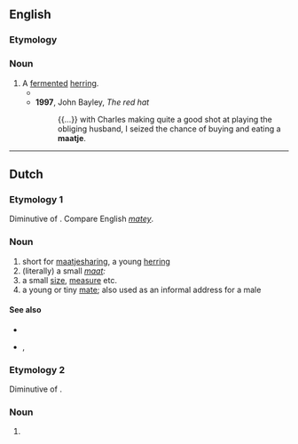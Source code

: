 ==English==

===Etymology===
{{etyl|nl|en}} {{m|nl|maatje}}

===Noun===
{{en-noun}}

# A [[ferment]]ed [[herring]].
#* {{quote-book|en|year=1987|author=David Butcher|title=Following the fishing|passage=The '''maatje''' herrin' were very popular over in Germany. That was a very light cure with just a fine sprinkling o' salt.}}
#* '''1997''', John Bayley, ''The red hat''
#*: {{...}} with Charles making quite a good shot at playing the obliging husband, I seized the chance of buying and eating a '''maatje'''.

----

==Dutch==

===Etymology 1===
Diminutive of {{af|nl|maat|-je}}. Compare English ''[[matey]]''.

===Noun===
{{nl-noun-dim}}

# short for [[maatjesharing]], a young [[herring]]
# (literally) a small ''[[maat]]:''
# a small [[size]], [[measure]] etc.
# a young or tiny [[mate]]; also used as an informal address for a male

====See also====
* {{l|nl|bokking}}
* {{l|nl|pekelharing}}, {{l|nl|stokvis}}

===Etymology 2===
Diminutive of {{af|nl|ma|t1=mom|-tje}}.

===Noun===
{{nl-noun-dim}}

# {{nl-noun form of|dim|ma}}